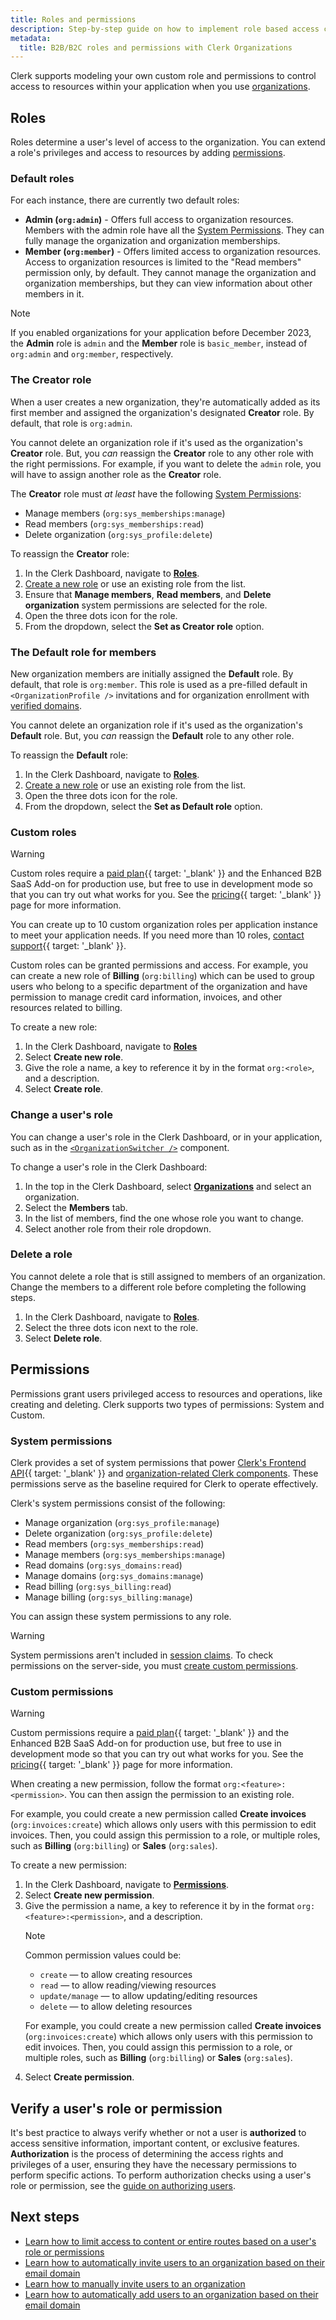 ```yaml
---
title: Roles and permissions
description: Step-by-step guide on how to implement role based access control (RBAC) in B2C/B2B SaaS apps. You can set as many custom roles, assign privileges and access permissions, all using Clerk Organizations.
metadata:
  title: B2B/B2C roles and permissions with Clerk Organizations
---
```


Clerk supports modeling your own custom role and permissions to control access to resources within your application when you use [organizations](/docs/guides/organizations/overview).

## Roles

Roles determine a user's level of access to the organization. You can extend a role's privileges and access to resources by adding [permissions](#permissions).

### Default roles

For each instance, there are currently two default roles:

- **Admin (`org:admin`)** - Offers full access to organization resources. Members with the admin role have all the [System Permissions](#system-permissions). They can fully manage the organization and organization memberships.
- **Member (`org:member`)** - Offers limited access to organization resources. Access to organization resources is limited to the "Read members" permission only, by default. They cannot manage the organization and organization memberships, but they can view information about other members in it.

> [!NOTE]
> If you enabled organizations for your application before December 2023, the **Admin** role is `admin` and the **Member** role is `basic_member`, instead of `org:admin` and `org:member`, respectively.

### The **Creator** role

When a user creates a new organization, they're automatically added as its first member and assigned the organization's designated **Creator** role. By default, that role is `org:admin`.

You cannot delete an organization role if it's used as the organization's **Creator** role. But, you _can_ reassign the **Creator** role to any other role with the right permissions. For example, if you want to delete the `admin` role, you will have to assign another role as the **Creator** role.

The **Creator** role must _at least_ have the following [System Permissions](#system-permissions):

- Manage members (`org:sys_memberships:manage`)
- Read members (`org:sys_memberships:read`)
- Delete organization (`org:sys_profile:delete`)

To reassign the **Creator** role:

1. In the Clerk Dashboard, navigate to [**Roles**](https://dashboard.clerk.com/last-active?path=organizations-settings/roles).
1. [Create a new role](#custom-roles) or use an existing role from the list.
1. Ensure that **Manage members**, **Read members**, and **Delete organization** system permissions are selected for the role.
1. Open the three dots icon for the role.
1. From the dropdown, select the **Set as Creator role** option.

### The **Default** role for members

New organization members are initially assigned the **Default** role. By default, that role is `org:member`. This role is used as a pre-filled default in `<OrganizationProfile />` invitations and for organization enrollment with [verified domains](/docs/guides/organizations/verified-domains).

You cannot delete an organization role if it's used as the organization's **Default** role. But, you _can_ reassign the **Default** role to any other role.

To reassign the **Default** role:

1. In the Clerk Dashboard, navigate to [**Roles**](https://dashboard.clerk.com/last-active?path=organizations-settings/roles).
1. [Create a new role](#custom-roles) or use an existing role from the list.
1. Open the three dots icon for the role.
1. From the dropdown, select the **Set as Default role** option.

### Custom roles

> [!WARNING]
> Custom roles require a [paid plan](/pricing){{ target: '_blank' }} and the Enhanced B2B SaaS Add-on for production use, but free to use in development mode so that you can try out what works for you. See the [pricing](/pricing){{ target: '_blank' }} page for more information.

You can create up to 10 custom organization roles per application instance to meet your application needs. If you need more than 10 roles, [contact support](/contact/support){{ target: '_blank' }}.

Custom roles can be granted permissions and access. For example, you can create a new role of **Billing** (`org:billing`) which can be used to group users who belong to a specific department of the organization and have permission to manage credit card information, invoices, and other resources related to billing.

To create a new role:

1. In the Clerk Dashboard, navigate to [**Roles**](https://dashboard.clerk.com/last-active?path=organizations-settings/roles)
1. Select **Create new role**.
1. Give the role a name, a key to reference it by in the format `org:<role>`, and a description.
1. Select **Create role**.

### Change a user's role

You can change a user's role in the Clerk Dashboard, or in your application, such as in the [`<OrganizationSwitcher />`](/docs/components/organization/organization-switcher) component.

To change a user's role in the Clerk Dashboard:

1. In the top in the Clerk Dashboard, select [**Organizations**](https://dashboard.clerk.com/last-active?path=organizations) and select an organization.
1. Select the **Members** tab.
1. In the list of members, find the one whose role you want to change.
1. Select another role from their role dropdown.

### Delete a role

You cannot delete a role that is still assigned to members of an organization. Change the members to a different role before completing the following steps.

1. In the Clerk Dashboard, navigate to [**Roles**](https://dashboard.clerk.com/last-active?path=organizations-settings/roles).
1. Select the three dots icon next to the role.
1. Select **Delete role**.

## Permissions

Permissions grant users privileged access to resources and operations, like creating and deleting. Clerk supports two types of permissions: System and Custom.

### System permissions

Clerk provides a set of system permissions that power [Clerk's Frontend API](/docs/reference/frontend-api){{ target: '_blank' }} and [organization-related Clerk components](/docs/components/overview). These permissions serve as the baseline required for Clerk to operate effectively.

Clerk's system permissions consist of the following:

- Manage organization (`org:sys_profile:manage`)
- Delete organization (`org:sys_profile:delete`)
- Read members (`org:sys_memberships:read`)
- Manage members (`org:sys_memberships:manage`)
- Read domains (`org:sys_domains:read`)
- Manage domains (`org:sys_domains:manage`)
- Read billing (`org:sys_billing:read`)
- Manage billing (`org:sys_billing:manage`)

You can assign these system permissions to any role.

> [!WARNING]
> System permissions aren't included in [session claims](/docs/backend-requests/resources/session-tokens#default-claims). To check permissions on the server-side, you must [create custom permissions](#custom-permissions).

### Custom permissions

> [!WARNING]
> Custom permissions require a [paid plan](/pricing){{ target: '_blank' }} and the Enhanced B2B SaaS Add-on for production use, but free to use in development mode so that you can try out what works for you. See the [pricing](/pricing){{ target: '_blank' }} page for more information.

When creating a new permission, follow the format `org:<feature>:<permission>`. You can then assign the permission to an existing role.

For example, you could create a new permission called **Create invoices** (`org:invoices:create`) which allows only users with this permission to edit invoices. Then, you could assign this permission to a role, or multiple roles, such as **Billing** (`org:billing`) or **Sales** (`org:sales`).

To create a new permission:

1. In the Clerk Dashboard, navigate to [**Permissions**](https://dashboard.clerk.com/last-active?path=organizations-settings/roles).
1. Select **Create new permission**.
1. Give the permission a name, a key to reference it by in the format `org:<feature>:<permission>`, and a description.
   > [!NOTE]
   > Common permission values could be:
   >
   > - `create` — to allow creating resources
   > - `read` — to allow reading/viewing resources
   > - `update/manage` — to allow updating/editing resources
   > - `delete` — to allow deleting resources
   >
   > For example, you could create a new permission called **Create invoices** (`org:invoices:create`) which allows only users with this permission to edit invoices. Then, you could assign this permission to a role, or multiple roles, such as **Billing** (`org:billing`) or **Sales** (`org:sales`).
1. Select **Create permission**.

## Verify a user's role or permission

It's best practice to always verify whether or not a user is **authorized** to access sensitive information, important content, or exclusive features. **Authorization** is the process of determining the access rights and privileges of a user, ensuring they have the necessary permissions to perform specific actions. To perform authorization checks using a user's role or permission, see the [guide on authorizing users](/docs/guides/authorization-checks).

## Next steps

- [Learn how to limit access to content or entire routes based on a user's role or permissions](/docs/guides/authorization-checks)
- [Learn how to automatically invite users to an organization based on their email domain](/docs/guides/organizations/verified-domains)
- [Learn how to manually invite users to an organization](/docs/guides/organizations/invitations)
- [Learn how to automatically add users to an organization based on their email domain](/docs/guides/organizations/sso)

